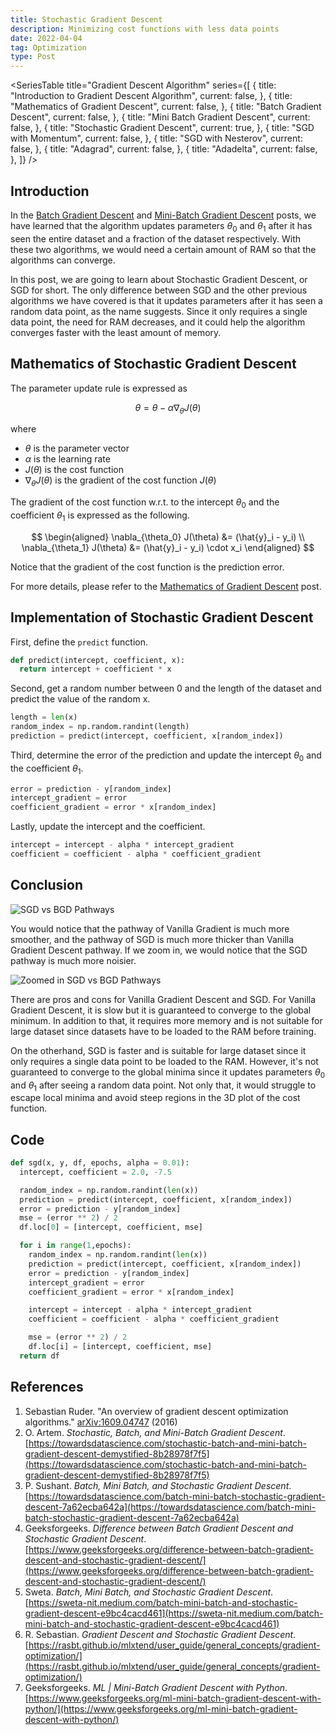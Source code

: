 ```yaml
---
title: Stochastic Gradient Descent
description: Minimizing cost functions with less data points
date: 2022-04-04
tag: Optimization
type: Post
---
```


<SeriesTable
  title="Gradient Descent Algorithm"
  series={[
    {
      title: "Introduction to Gradient Descent Algorithm",
      current: false,
    },
    {
      title: "Mathematics of Gradient Descent",
      current: false,
    },
    {
      title: "Batch Gradient Descent",
      current: false,
    },
    {
      title: "Mini Batch Gradient Descent",
      current: false,
    },
    {
      title: "Stochastic Gradient Descent",
      current: true,
    },
    {
      title: "SGD with Momentum",
      current: false,
    },
    {
      title: "SGD with Nesterov",
      current: false,
    },
    {
      title: "Adagrad",
      current: false,
    },
    {
      title: "Adadelta",
      current: false,
    },
  ]}
/>

## Introduction

In the [Batch Gradient Descent](/posts/batch-gradient-descent) and
[Mini-Batch Gradient Descent](/posts/mini-batch-gradient-descent) posts,
we have learned that the algorithm updates parameters $\theta_0$ and $\theta_1$ after it has seen the entire dataset and a fraction of the dataset respectively.
With these two algorithms, we would need a certain amount of RAM so that the algorithms can converge.

In this post, we are going to learn about Stochastic Gradient Descent, or SGD for short.
The only difference between SGD and the other previous algorithms we have covered is that
it updates parameters after it has seen a random data point, as the name suggests.
Since it only requires a single data point, the need for RAM decreases, and it could help the algorithm converges faster with the least amount of memory.

## Mathematics of Stochastic Gradient Descent

The parameter update rule is expressed as

$$
\theta = \theta - \alpha \nabla_{\theta} J(\theta)
$$

where

- $\theta$ is the parameter vector
- $\alpha$ is the learning rate
- $J(\theta)$ is the cost function
- $\nabla_{\theta} J(\theta)$ is the gradient of the cost function $J(\theta)$

The gradient of the cost function w.r.t. to the intercept $\theta_0$
and the coefficient $\theta_1$ is expressed as the following.

$$
\begin{aligned}
\nabla_{\theta_0} J(\theta) &= (\hat{y}_i - y_i) \\
\nabla_{\theta_1} J(\theta) &= (\hat{y}_i - y_i) \cdot x_i
\end{aligned}
$$

Notice that the gradient of the cost function is the prediction error.

For more details, please refer to the [Mathematics of Gradient Descent](/posts/mathematics-of-gradient-descent) post.

## Implementation of Stochastic Gradient Descent

First, define the `predict` function.

```python
def predict(intercept, coefficient, x):
  return intercept + coefficient * x
```

Second, get a random number between 0 and the
length of the dataset and predict the value of the random x.

```python
length = len(x)
random_index = np.random.randint(length)
prediction = predict(intercept, coefficient, x[random_index])
```

Third, determine the error of the prediction and
update the intercept $\theta_0$ and the coefficient $\theta_1$.

```python
error = prediction - y[random_index]
intercept_gradient = error
coefficient_gradient = error * x[random_index]
```

Lastly, update the intercept and the coefficient.

```python
intercept = intercept - alpha * intercept_gradient
coefficient = coefficient - alpha * coefficient_gradient
```

## Conclusion

![SGD vs BGD Pathways](/assets/posts/stochastic-gradient-descent/gd-sgd-pathways.png)

You would notice that the pathway of Vanilla Gradient is much more smoother,
and the pathway of SGD is much more thicker than Vanilla Gradient Descent pathway.
If we zoom in, we would notice that the SGD pathway is much more noisier.

![Zoomed in SGD vs BGD Pathways](/assets/posts/stochastic-gradient-descent/gd-sgd-pathways-zoomed.png)

There are pros and cons for Vanilla Gradient Descent and SGD.
For Vanilla Gradient Descent, it is slow but it is guaranteed to converge to the global minimum.
In addition to that, it requires more memory and is not suitable for large dataset since datasets have to be loaded to the RAM before training.

On the otherhand, SGD is faster and is suitable for large dataset since it only requires a single data point to be loaded to the RAM.
However, it's not guaranteed to converge to the global minima since it updates parameters $\theta_0$ and $\theta_1$ after seeing a random data point.
Not only that, it would struggle to escape local minima and avoid steep regions in the 3D plot of the cost function.

## Code

```python
def sgd(x, y, df, epochs, alpha = 0.01):
  intercept, coefficient = 2.0, -7.5

  random_index = np.random.randint(len(x))
  prediction = predict(intercept, coefficient, x[random_index])
  error = prediction - y[random_index]
  mse = (error ** 2) / 2
  df.loc[0] = [intercept, coefficient, mse]

  for i in range(1,epochs):
    random_index = np.random.randint(len(x))
    prediction = predict(intercept, coefficient, x[random_index])
    error = prediction - y[random_index]
    intercept_gradient = error
    coefficient_gradient = error * x[random_index]

    intercept = intercept - alpha * intercept_gradient
    coefficient = coefficient - alpha * coefficient_gradient

    mse = (error ** 2) / 2
    df.loc[i] = [intercept, coefficient, mse]
  return df
```

## References

1. Sebastian Ruder. "An overview of gradient descent optimization algorithms." [arXiv:1609.04747](https://arxiv.org/abs/1609.04747) (2016)
2. O. Artem. _Stochastic, Batch, and Mini-Batch Gradient Descent_. [https://towardsdatascience.com/stochastic-batch-and-mini-batch-gradient-descent-demystified-8b28978f7f5](https://towardsdatascience.com/stochastic-batch-and-mini-batch-gradient-descent-demystified-8b28978f7f5)
3. P. Sushant. _Batch, Mini Batch, and Stochastic Gradient Descent_. [https://towardsdatascience.com/batch-mini-batch-stochastic-gradient-descent-7a62ecba642a](https://towardsdatascience.com/batch-mini-batch-stochastic-gradient-descent-7a62ecba642a)
4. Geeksforgeeks. _Difference between Batch Gradient Descent and Stochastic Gradient Descent_. [https://www.geeksforgeeks.org/difference-between-batch-gradient-descent-and-stochastic-gradient-descent/](https://www.geeksforgeeks.org/difference-between-batch-gradient-descent-and-stochastic-gradient-descent/)
5. Sweta. _Batch, Mini Batch, and Stochastic Gradient Descent_. [https://sweta-nit.medium.com/batch-mini-batch-and-stochastic-gradient-descent-e9bc4cacd461](https://sweta-nit.medium.com/batch-mini-batch-and-stochastic-gradient-descent-e9bc4cacd461)
6. R. Sebastian. _Gradient Descent and Stochastic Gradient Descent_. [https://rasbt.github.io/mlxtend/user_guide/general_concepts/gradient-optimization/](https://rasbt.github.io/mlxtend/user_guide/general_concepts/gradient-optimization/)
7. Geeksforgeeks. _ML | Mini-Batch Gradient Descent with Python_. [https://www.geeksforgeeks.org/ml-mini-batch-gradient-descent-with-python/](https://www.geeksforgeeks.org/ml-mini-batch-gradient-descent-with-python/)
